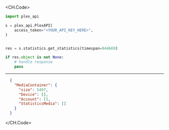 
<CH.Code>
```python GetStatistics.py
import plex_api

s = plex_api.PlexAPI(
    access_token="<YOUR_API_KEY_HERE>",
)


res = s.statistics.get_statistics(timespan=944669)

if res.object is not None:
    # handle response
    pass
```
---

```json Example Response
  {
    "MediaContainer": {
      "size": 5497,
      "Device": [],
      "Account": [],
      "StatisticsMedia": []
    }
  }
```
</CH.Code>
